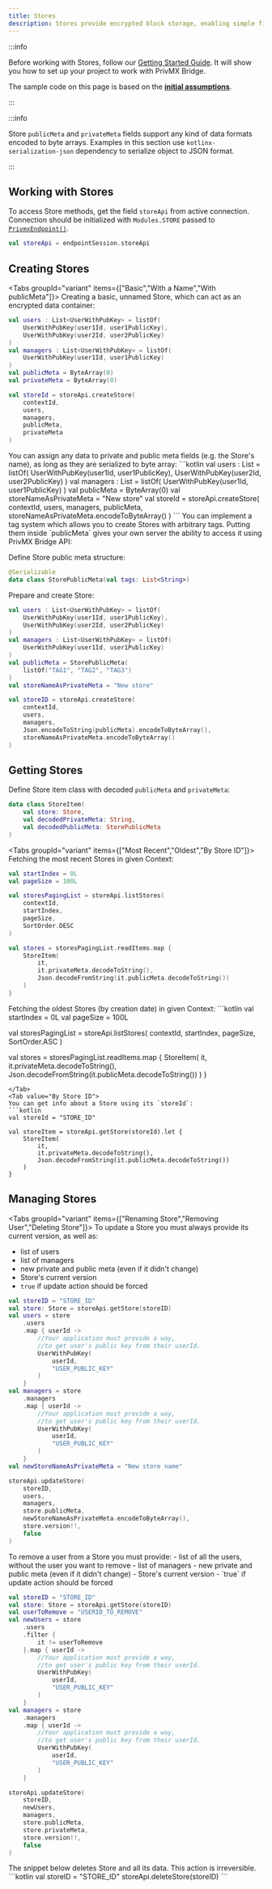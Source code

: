 ```yaml
---
title: Stores
description: Stores provide encrypted block storage, enabling simple file uploading and downloading.
---
```



:::info

Before working with Stores, follow our [Getting Started Guide](./introduction). It will show you how to set up your project to work with PrivMX Bridge.

The sample code on this page is based on the **[initial assumptions](./introduction#initial-assumptions)**.

:::

:::info

Store `publicMeta` and `privateMeta` fields support any kind of data formats encoded to byte arrays. Examples in this section use `kotlinx-serialization-json` dependency to serialize object to JSON format.

:::

## Working with Stores

To access Store methods, get the field `storeApi` from active connection. Connection should be initialized with `Modules.STORE` passed to [`PrivmxEndpoint()`](/reference/kotlin/privmx-endpoint-extra/com.simplito.kotlin.privmx_endpoint_extra.lib/-privmx-endpoint/-privmx-endpoint.html).

```kotlin
val storeApi = endpointSession.storeApi
```

## Creating Stores

<Tabs groupId="variant" items={["Basic","With a Name","With publicMeta"]}>
<Tab value="basic" label="Basic">
Creating a basic, unnamed Store, which can act as an encrypted data container:
```kotlin
val users : List<UserWithPubKey> = listOf(
    UserWithPubKey(user1Id, user1PublicKey),
    UserWithPubKey(user2Id, user2PublicKey)
)
val managers : List<UserWithPubKey> = listOf(
    UserWithPubKey(user1Id, user1PublicKey)
)
val publicMeta = ByteArray(0)
val privateMeta = ByteArray(0)

val storeId = storeApi.createStore(
    contextId,
    users,
    managers,
    publicMeta,
    privateMeta
)
```
</Tab>

<Tab value="With a Name">
You can assign any data to private and public meta fields (e.g. the Store's name), as long as they are serialized to byte array:
```kotlin
val users : List<UserWithPubKey> = listOf(
    UserWithPubKey(user1Id, user1PublicKey),
    UserWithPubKey(user2Id, user2PublicKey)
)
val managers : List<UserWithPubKey> = listOf(
    UserWithPubKey(user1Id, user1PublicKey)
)
val publicMeta = ByteArray(0)
val storeNameAsPrivateMeta = "New store"
val storeId = storeApi.createStore(
    contextId,
    users,
    managers,
    publicMeta,
    storeNameAsPrivateMeta.encodeToByteArray()
)
```
</Tab>
<Tab value="With publicMeta">
You can implement a tag system which allows you to create Stores with arbitrary tags. Putting them inside `publicMeta` gives your own server the ability to access it using PrivMX Bridge API:

Define Store public meta structure:
```kotlin
@Serializable
data class StorePublicMeta(val tags: List<String>)
```

Prepare and create Store:
```kotlin
val users : List<UserWithPubKey> = listOf(
    UserWithPubKey(user1Id, user1PublicKey),
    UserWithPubKey(user2Id, user2PublicKey)
)
val managers : List<UserWithPubKey> = listOf(
    UserWithPubKey(user1Id, user1PublicKey)
)
val publicMeta = StorePublicMeta(
    listOf("TAG1", "TAG2", "TAG3")
)
val storeNameAsPrivateMeta = "New store"

val storeID = storeApi.createStore(
    contextId,
    users,
    managers,
    Json.encodeToString(publicMeta).encodeToByteArray(),
    storeNameAsPrivateMeta.encodeToByteArray()
)
```
</Tab>
</Tabs>

## Getting Stores

Define Store item class with decoded `publicMeta` and `privateMeta`:
```kotlin
data class StoreItem(
    val store: Store,
    val decodedPrivateMeta: String,
    val decodedPublicMeta: StorePublicMeta
)
```

<Tabs groupId="variant" items={["Most Recent","Oldest","By Store ID"]}>
<Tab value="Most Recent">
Fetching the most recent Stores in given Context:
```kotlin
val startIndex = 0L
val pageSize = 100L

val storesPagingList = storeApi.listStores(
    contextId,
    startIndex,
    pageSize,
    SortOrder.DESC
)

val stores = storesPagingList.readItems.map {
    StoreItem(
        it,
        it.privateMeta.decodeToString(),
        Json.decodeFromString(it.publicMeta.decodeToString())
    )
}
```
</Tab>

<Tab value="Oldest">
Fetching the oldest Stores (by creation date) in given Context:
```kotlin
val startIndex = 0L
val pageSize = 100L

val storesPagingList = storeApi.listStores(
    contextId,
    startIndex,
    pageSize,
    SortOrder.ASC
)

val stores = storesPagingList.readItems.map {
    StoreItem(
        it,
        it.privateMeta.decodeToString(),
        Json.decodeFromString(it.publicMeta.decodeToString())
    )
}
```
</Tab>
<Tab value="By Store ID">
You can get info about a Store using its `storeId`:
```kotlin
val storeId = "STORE_ID"

val storeItem = storeApi.getStore(storeId).let {
    StoreItem(
        it,
        it.privateMeta.decodeToString(),
        Json.decodeFromString(it.publicMeta.decodeToString())
    )
}
```
</Tab>
</Tabs>


## Managing Stores

<Tabs groupId="variant" items={["Renaming Store","Removing User","Deleting Store"]}>
<Tab value="Renaming Store">
To update a Store you must always provide its current version, as well as:
- list of users
- list of managers
- new private and public meta (even if it didn't change)
- Store's current version
- `true` if update action should be forced

```kotlin
val storeID = "STORE_ID"
val store: Store = storeApi.getStore(storeID)
val users = store
    .users
    .map { userId ->
        //Your application must provide a way,
        //to get user's public key from their userId.
        UserWithPubKey(
            userId,
            "USER_PUBLIC_KEY"
        )
    }
val managers = store
    .managers
    .map { userId ->
        //Your application must provide a way,
        //to get user's public key from their userId.
        UserWithPubKey(
            userId,
            "USER_PUBLIC_KEY"
        )
    }
val newStoreNameAsPrivateMeta = "New store name"

storeApi.updateStore(
    storeID,
    users,
    managers,
    store.publicMeta,
    newStoreNameAsPrivateMeta.encodeToByteArray(),
    store.version!!,
    false
)
```
</Tab>

<Tab value="Removing User">
To remove a user from a Store you must provide:
- list of all the users, without the user you want to remove
- list of managers
- new private and public meta (even if it didn't change)
- Store's current version
- `true` if update action should be forced

```kotlin
val storeID = "STORE_ID"
val store: Store = storeApi.getStore(storeID)
val userToRemove = "USERID_TO_REMOVE"
val newUsers = store
    .users
    .filter {
        it != userToRemove
    }.map { userId ->
        //Your application must provide a way,
        //to get user's public key from their userId.
        UserWithPubKey(
            userId,
            "USER_PUBLIC_KEY"
        )
    }
val managers = store
    .managers
    .map { userId ->
        //Your application must provide a way,
        //to get user's public key from their userId.
        UserWithPubKey(
            userId,
            "USER_PUBLIC_KEY"
        )
    }

storeApi.updateStore(
    storeID,
    newUsers,
    managers,
    store.publicMeta,
    store.privateMeta,
    store.version!!,
    false
)
```
</Tab>

<Tab value="Deleting Store">
The snippet below deletes Store and all its data. This action is irreversible.
```kotlin
val storeID = "STORE_ID"
storeApi.deleteStore(storeID)
```
</Tab>

</Tabs>